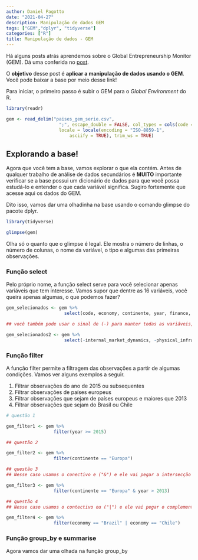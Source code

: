 ```yaml
---
author: Daniel Pagotto
date: "2021-04-27"
description: Manipulação de dados GEM
tags: ["GEM","dplyr", "tidyverse"]
categories: ["R"]
title: Manipulação de dados - GEM
---
```


Há alguns posts atrás aprendemos sobre o Global Entrepreneurship Monitor (GEM). Dá uma conferida no [post](https://danielppagotto.github.io/blog_Daniel/post/post-2-bases1/).  

O **objetivo** desse post é **aplicar a manipulação de dados usando o GEM**. Você pode baixar a base por meio desse link!  

Para iniciar, o primeiro passo é subir o GEM para o *Global Environment* do R.  

```r
library(readr)

gem <- read_delim("paises_gem_serie.csv", 
                    ";", escape_double = FALSE, col_types = cols(code = col_character()), 
                    locale = locale(encoding = "ISO-8859-1", 
                        asciify = TRUE), trim_ws = TRUE) 


```


## Explorando a base! 

Agora que você tem a base, vamos explorar o que ela contém. Antes de qualquer trabalho de análise de dados secundários é **MUITO** importante verificar se a base possui um dicionário de dados para que você possa estudá-lo e entender o que cada variável significa. Sugiro fortemente que acesse aqui os dados do GEM. 

Dito isso, vamos dar uma olhadinha na base usando o comando glimpse do pacote dplyr.

```r
library(tidyverse)

glimpse(gem)

```

Olha só o quanto que o glimpse é legal. Ele mostra o número de linhas, o número de colunas, o nome da variável, o tipo e algumas das primeiras observações.


### Função select

Pelo próprio nome, a função select serve para você selecionar apenas variáveis que tem interesse. Vamos supor que dentre as 16 variáveis, você queira apenas algumas, o que podemos fazer? 

```r

gem_selecionados <- gem %>% 
                      select(code, economy, continente, year, finance, gov_programs)

## você também pode usar o sinal de (-) para manter todas as variáveis, menos aquelas indicadas 

gem_selecionados2 <- gem %>% 
                      select(-internal_market_dynamics, -physical_infraestruture)


```

### Função filter 

A função filter permite a filtragem das observações a partir de algumas condições. Vamos ver alguns exemplos a seguir. 

1) Filtrar observações do ano de 2015 ou subsequentes  
2) Filtrar observações de países europeus 
3) Filtrar observações que sejam de países europeus e maiores que 2013
4) Filtrar observações que sejam do Brasil ou Chile


```r

# questão 1

gem_filter1 <- gem %>% 
                  filter(year >= 2015)

## questão 2

gem_filter2 <- gem %>% 
                  filter(continente == "Europa")

## questão 3 
## Nesse caso usamos o conectivo e ("&") e ele vai pegar a intersecção das condicionais

gem_filter3 <- gem %>% 
                  filter(continente == "Europa" & year > 2013)

## questão 4 
## Nesse caso usamos o contectivo ou ("|") e ele vai pegar o complemento das condicionais

gem_filter4 <- gem %>% 
                  filter(economy == "Brazil" | economy == "Chile")


```

### Função group_by e summarise 

Agora vamos dar uma olhada na função group_by 




